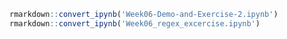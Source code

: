 ```r
rmarkdown::convert_ipynb('Week06-Demo-and-Exercise-2.ipynb')
rmarkdown::convert_ipynb('Week06_regex_excercise.ipynb')
```


